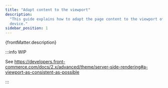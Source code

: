 ```yaml
---
title: "Adapt content to the viewport"
description:
  "This guide explains how to adapt the page content to the viewport of user's
  device."
sidebar_position: 1
---
```


<p>{frontMatter.description}</p>

:::info WIP

See
https://developers.front-commerce.com/docs/2.x/advanced/theme/server-side-rendering#a-viewport-as-consistent-as-possible

:::
